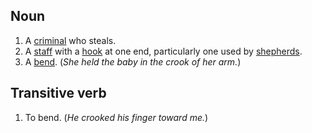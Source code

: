 ==Noun==

# A [[criminal]] who steals.
# A [[staff]] with a [[hook]] at one end, particularly one used by [[shepherd]]s.
# A [[bend]].  (''She held the baby in the crook of her arm.'')

==Transitive verb==

# To bend. (''He crooked his finger toward me.'')